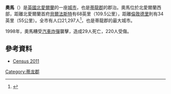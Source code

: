 {{Infobox UK place
  |official_name=     Omagh
  |irish_name=        An Ómaigh
  |scots_name=        Omey<ref>{{cite web |url=http://www.northsouthministerialcouncil.org/web_2006_ulster_scots_report.pdf |format=PDF |title=2006 annual report in Ulster-Scots – North/South Ministerial Council |website=Northsouthministerialcouncil.org |accessdate=20 October 2016 |deadurl=yes |archiveurl=https://web.archive.org/web/20130227120556/http://www.northsouthministerialcouncil.org/web_2006_ulster_scots_report.pdf |archivedate=2013-02-27 }}</ref><ref>{{cite web|url=http://www.doeni.gov.uk/niea/beaghmoreus.pdf|format=PDF|title=Guide to Beaghmore stone circles – Ulster-Scots|publisher=[[Department_of_the_Environment|Department of the Environment]]|accessdate=20 October 2016|archive-date=2015-10-01|archive-url=https://web.archive.org/web/20151001234533/http://www.doeni.gov.uk/niea/beaghmoreus.pdf|dead-url=no}}</ref>
  |static_image_name=
  |static_image_2_name=<!-- Odc crest of arms.jpg -->
  |static_image_2_width=120
  |static_image_2_caption=Omagh Coat of Arms
  |map_type=          Northern Ireland
  |coordinates = {{coord|54.598|-7.309|display=inline,title}}
  | population = 21,297
| population_ref = <ref name="O">{{cite web|url=http://www.fermanaghomagh.com/your-council/|title=[ARCHIVED CONTENT] Internet Memory - PRONI Web Archive|first=Internet Memory|last=Foundation|website=webarchive.proni.gov.uk|deadurl=no|archiveurl=https://wayback.archive-it.org/11112/20150609105137/http://www.fermanaghomagh.com/your-council/|archivedate=2015-06-09|access-date=2018-06-14}}</ref>
  |irish_grid_reference=
  |unitary_northern_ireland= [[Fermanagh_and_Omagh|Fermanagh and Omagh]]
  |country=           北愛爾蘭
  |post_town=         OMAGH
  |postcode_area=     BT
  |postcode_district= BT78, BT79
  |dial_code=         028
  |constituency_westminster=[[西蒂龍_(英國國會選區)|西蒂龍]]
  |constituency_ni_assembly=西蒂龍
  |lieutenancy_northern_ireland= [[蒂龍郡|蒂龍郡]]
  |website=           [http://www.omagh.gov.uk Official website]}}

'''奧馬'''（{{lang-en|Omagh}}）是[[英國|英國]][[北愛爾蘭|北愛爾蘭]]的一座[[城市|城市]]，也是[[蒂龍郡|蒂龍郡]]的郡治。奧馬位於北愛爾蘭西部，距離北愛爾蘭首府[[貝爾法斯特|貝爾法斯特]]有68英里（109.5公里），距離[[倫敦德里|倫敦德里]]則有34英里（55公里）。全市有人口21,297人<ref name=ref2>{{cite web |url=http://www.fermanaghomagh.com/about-us |title=存档副本 |accessdate=2014-08-07 |deadurl=yes |archiveurl=https://web.archive.org/web/20140810041421/http://www.fermanaghomagh.com/about-us |archivedate=2014-08-10 }}</ref>，也是蒂龍郡的最大城市。

1998年，奧馬糟受[[汽車炸彈|汽車炸彈]]襲擊，造成29人死亡，220人受傷。

==參考資料==
{{Reflist}}
* [https://web.archive.org/web/20160304031952/http://www.nisra.gov.uk/Census/pop_2_2011.pdf Census 2011]
{{Commons category|Omagh}}
[[Category:蒂龙郡|Category:蒂龙郡]]